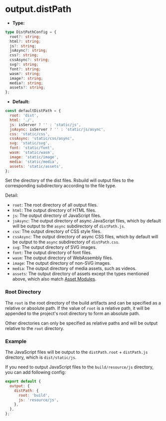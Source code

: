 # output.distPath

- **Type:**

```ts
type DistPathConfig = {
  root?: string;
  html?: string;
  js?: string;
  jsAsync?: string;
  css?: string;
  cssAsync?: string;
  svg?: string;
  font?: string;
  wasm?: string;
  image?: string;
  media?: string;
  assets?: string;
};
```

- **Default:**

```js
const defaultDistPath = {
  root: 'dist',
  html: './',
  js: isServer ? '' : 'static/js',
  jsAsync: isServer ? '' : 'static/js/async',
  css: 'static/css',
  cssAsync: 'static/css/async',
  svg: 'static/svg',
  font: 'static/font',
  wasm: 'static/wasm',
  image: 'static/image',
  media: 'static/media',
  assets: 'static/assets',
};
```

Set the directory of the dist files. Rsbuild will output files to the corresponding subdirectory according to the file type.

Detail:

- `root`: The root directory of all output files.
- `html`: The output directory of HTML files.
- `js`: The output directory of JavaScript files.
- `jsAsync`: The output directory of async JavaScript files, which by default will be output to the `async` subdirectory of `distPath.js`.
- `css`: The output directory of CSS style files.
- `cssAsync`: The output directory of async CSS files, which by default will be output to the `async` subdirectory of `distPath.css`.
- `svg`: The output directory of SVG images.
- `font`: The output directory of font files.
- `wasm`: The output directory of WebAssembly files.
- `image`: The output directory of non-SVG images.
- `media`: The output directory of media assets, such as videos.
- `assets`: The output directory of assets except the types mentioned above, which also match [Asset Modules](https://rspack.dev/guide/features/asset-module).

### Root Directory

The `root` is the root directory of the build artifacts and can be specified as a relative or absolute path. If the value of `root` is a relative path, it will be appended to the project's root directory to form an absolute path.

Other directories can only be specified as relative paths and will be output relative to the `root` directory.

### Example

The JavaScript files will be output to the `distPath.root` + `distPath.js` directory, which is `dist/static/js`.

If you need to output JavaScript files to the `build/resource/js` directory, you can add following config:

```js
export default {
  output: {
    distPath: {
      root: 'build',
      js: 'resource/js',
    },
  },
};
```
